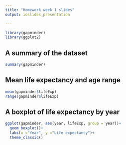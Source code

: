 ```yaml
---
title: "Homework week 1 slides"
output: ioslides_presentation

---
```



```r
library(gapminder)
library(ggplot2)
```

## A summary of the dataset
```r
summary(gapminder)
```

## Mean life expectancy and age range
```r
mean(gapminder$lifeExp)
range(gapminder$lifeExp)
```


## A boxplot of life expectancy by year
```r
ggplot(gapminder, aes(year, lifeExp, group = year))+
  geom_boxplot()+
  labs(x ="Year", y ="Life expectancy")+
  theme_classic()
```



